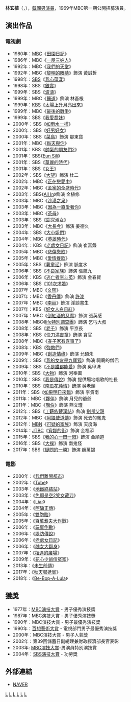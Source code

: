 {{藝人
|姓名 = 林玄植
|類型 = 男演員
|圖片 = 180105 영화 '비밥바룰라' 제작보고회 임현식 (1).jpg
|圖片尺寸 = 
|圖片簡介 = 
|本名 = 
|外文名 = 임현식
|外文 = ko
|羅馬拼音 =  Lim Hyun Sik
|英文名 =
|暱稱 =
|其他藝名 = 
|國籍 = {{KOR}}
|出生日期 = {{birth_date_and_age|1945|12|31}}
|出生地點 = [[File:US_flag_48_stars.svg|22px]] [[駐朝鮮美國陸軍司令部軍政廳|美軍政朝鮮]][[全羅北道|全羅北道]][[淳昌郡|淳昌郡]]
|宗教信仰 = 
|語言 = [[韓語|韓語]]
|職業 = [[演員|演員]]
|教育程度 = [[漢陽大學|漢陽大學]]戲劇電影系學士
|配偶  =
|出道作 = 
|出道日期 = 1969年
|代表作 = 
|活躍年代 =
|唱片公司 = 
|經紀公司 = 
|相關團體 = 
|網站 = 
}}

'''林玄植'''（{{lang-ko|'''임현식'''}}，{{bd|1945年|12月31日}}），[[韓國|韓國]][[男演員|男演員]]，1969年MBC第一期公開招募演員。

== 演出作品 ==
=== 電視劇 ===
*1980年：[[文化廣播_(韓國)|MBC]]《[[田園日記(電視劇)|田園日記]]》
*1986年：MBC《[[一屋三姓人|一屋三姓人]]》
*1992年：MBC《[[我們的天堂|我們的天堂]]》
*1992年：MBC《[[黎明的眼睛|黎明的眼睛]]》飾演 黃誠哲
*1998年：[[SBS_(韓國)|SBS]]《[[我心蕩漾|我心蕩漾]]》
*1998年：SBS《[[銀實(電視劇)|銀實]]》
*1999年：SBS《[[波濤_(電視劇)|波濤]]》
*1999年：MBC《[[醫道|醫道]]》飾演 林吾根
*1999年：[[韓國放送公社|KBS]]《[[太陽上升月亮出來|太陽上升月亮出來]]》
*1999年：MBC《[[最後的戰爭|最後的戰爭]]》
*1999年：SBS《[[我愛喬妹|我愛喬妹]]》
*2000年：SBS《[[如雨水一樣|如雨水一樣]]》
*2000年：SBS《[[好男好女|好男好女]]》
*2000年：SBS《[[菜鳥_(電視劇)|菜鳥]]》飾演 那東寶
*2001年：MBC《[[每天與你|每天與你]]》
*2001年：KBS《[[帥氣的朋友們2|帥氣的朋友們2]]》
*2001年：SBS《[[Eun_Sili|Eun Sili]]》
*2001年：SBS《[[華麗的時代|華麗的時代]]》
*2001年：SBS《[[女王(電視劇)|女王]]》
*2002年：SBS《[[大望|大望]]》飾演 杜二
*2002年：MBC《[[正在戀愛中|正在戀愛中]]》
*2002年：MBC《[[孟家的全盛時代|孟家的全盛時代]]》
*2003年：SBS《[[All_In_真愛賭注|All In]]》飾演 金植修
*2003年：MBC《[[沙漠之泉|沙漠之泉]]》
*2003年：MBC《[[因為一直愛著你|因為一直愛著你]]》
*2003年：MBC《[[茶母_(電視劇)|茶母]]》
*2003年：SBS《[[窈窕淑女_(電視劇)|窈窕淑女]]》
*2003年：MBC《[[大長今_(電視劇)|大長今]]》飾演 姜德久
*2004年：SBS《[[大小姐們|大小姐們]]》
*2004年：MBC《[[英雄時代_(電視劇)|英雄時代]]》
*2004年：KBS《[[老處女日記|老處女日記]]》飾演 崔富錄
*2005年：MBC《[[悲傷戀歌|悲傷戀歌]]》
*2005年：MBC《[[愛情餐歌|愛情餐歌]]》
*2005年：SBS《[[薯童謠_(電視劇)|薯童谣]]》飾演 脈度水
*2006年：SBS《[[不良家族|不良家族]]》飾演 張航九
*2006年：KBS《[[逃亡者李斗英|逃亡者李斗英]]》飾演 金春賢
*2006年：SBS《[[101次求婚_(韓國電視劇)|101次求婚]]》
*2007年：MBC《[[文熙|文熙]]》
*2007年：MBC《[[香丹傳|香丹傳]]》飾演 [[許浚|許浚]]
*2007年：MBC《[[李祘_(電視劇)|李祘]]》飾演 淫談書生
*2007年：KBS《[[好女人白日紅|好女人白日紅]]》
*2007年：MBC《[[倒紅酒的惡魔|倒紅酒的惡魔]]》飾演 張英感
*2008年：MBC《[[life特別調查團|life特別調查團]]》飾演 乞丐大叔
*2008年：SBS《[[老千_(電視劇)|老千]]》飾演 平京長
*2008年：KBS《[[快刀洪吉童|快刀洪吉童]]》飾演 貪官
*2008年：MBC《[[春子家有喜事了|春子家有喜事了]]》
*2008年：KBS《[[強敵們|強敵們]]》
*2009年：MBC《[[創造情缘|創造情缘]]》飾演 允碩朱
*2009年：SBS《[[我的女友是九尾狐|我的女友是九尾狐]]》飾演 祠廟的僧侶
*2009年：SBS《[[不是誰都能愛|不是誰都能愛]]》飾演 吳甲洙
*2010年：SBS《[[大物|大物]]》飾演 河奉圖
*2010年：SBS《[[我是傳說|我是傳說]]》飾演 提供場地唱歌的社長
*2010年：SBS《[[南瓜花純情|南瓜花純情]]》飾演 吳老頭
*2011年：SBS《[[如果明日來臨|如果明日來臨]]》飾演 李貴南
*2011年：MBC《[[夥伴_(韓國電視劇)|夥伴]]》飾演 月兒的爺爺
*2011年：MBC《[[階伯_(電視劇)|階伯]]》飾演 燕文瑾
*2012年：SBS《[[工薪族楚漢誌|工薪族楚漢誌]]》飾演 [[劉太公|劉邦父親]]
*2012年：MBC《[[阿娘使道傳|阿娘使道傳]]》飾演 死去的冤鬼
*2012年：[[MBN|MBN]]《[[可疑的家族|可疑的家族]]》飾演 天度海
*2014年：[[JTBC|JTBC]]《[[宥娜的街|宥娜的街]]》飾演 金福添
*2015年：SBS《[[我的心一閃一閃|我的心一閃一閃]]》飾演 金順道
*2016年：SBS《[[大撲|大撲]]》飾演 南鬼怪
*2017年：SBS《[[疑問的一勝|疑問的一勝]]》飾演 趙萬錫

=== 電影 ===
*2000年：《[[我們離開都市|我們離開都市]]》
*2002年：《[[Tube|Tube]]》
*2003年：《[[地鐵終結站|地鐵終結站]]》
*2003年：《[[色即是空2笑女藏刀|色即是空2笑女藏刀]]》
*2004年：《[[Liar|Liar]]》
*2004年：《[[阿騙正傳|阿騙正傳]]》
*2005年：《[[雙胞胎(韓國電影)|雙胞胎]]》
*2005年：《[[百萬煮夫大作戰|百萬煮夫大作戰]]》
*2006年：《[[玩蛋倒數|玩蛋倒數]]》
*2006年：《[[堤防傳說|堤防傳說]]》
*2006年：《[[老處女日記|老處女日記]]》
*2006年：《[[醜女大翻身_(電影)|醜女大翻身]]》
*2007年：《[[相遇的廣場|相遇的廣場]]》
*2009年：《[[花心少爺俏冤家|花心少爺俏冤家]]》
*2013年：《[[未生前傳|未生前傳]]》
*2017年：《[[秋天郵遞局|秋天郵遞局]]》
*2018年：《[[Be-Bop-A-Lula|Be-Bop-A-Lula]]》

== 獲獎 ==
*1977年：[[MBC演技大賞|MBC演技大賞]] - 男子優秀演技獎
*1987年：MBC演技大賞 - 男子優秀演技獎
*1990年：MBC演技大賞 - 男子最優秀演技獎
*1990年：[[百想藝術大賞|百想藝術大賞]] - 電視部門男子最優秀演技獎
*2000年：MBC演技大賞 - 男子人氣獎
*2002年：第39回儲蓄日副總理兼財政經濟部長官表彰
*2003年: [[MBC演技大賞|MBC演技大賞]]-男演員特別演技賞
*2004年：[[SBS演技大賞|SBS演技大賞]] - 功勞獎

== 外部連結 ==
*[http://people.search.naver.com/search.naver?where=nexearch&sm=tab_ppn&query=%EC%9E%84%ED%98%84%EC%8B%9D&os=96339&ie=utf8&key=PeopleService NAVER] {{Wayback|url=http://people.search.naver.com/search.naver?where=nexearch&sm=tab_ppn&query=%EC%9E%84%ED%98%84%EC%8B%9D&os=96339&ie=utf8&key=PeopleService |date=20200418034806 }}{{ko}}

{{百想藝術大賞}}
{{百想藝術大賞電視部門男子最優秀演技}}
[[Category:韓國電視演員|L]]
[[Category:韓國電影演員|L]]
[[Category:漢陽大學校友|L]]
[[Category:全羅北道出身人物|L]]
[[Category:淳昌郡出身人物|L]]
[[Category:林姓|L]]